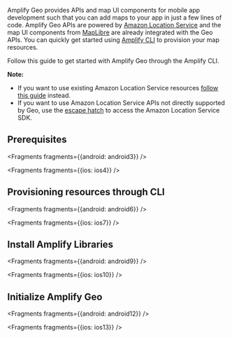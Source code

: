 Amplify Geo provides APIs and map UI components for mobile app development such that you can add maps to your app in just a few lines of code.
Amplify Geo APIs are powered by [Amazon Location Service](https://aws.amazon.com/location/) and the map UI components from [MapLibre](https://maplibre.org/) are already integrated with the Geo APIs. You can quickly get started using [Amplify CLI](/cli/geo/maps) to provision your map resources.

Follow this guide to get started with Amplify Geo through the Amplify CLI.

**Note:**
- If you want to use existing Amazon Location Service resources [follow this guide](/lib/geo/existing-resources) instead.
- If you want to use Amazon Location Service APIs not directly supported by Geo, use the [escape hatch](/lib/geo/escapehatch) to access the Amazon Location Service SDK.

## Prerequisites


<Fragments fragments={{android: android3}} />


<Fragments fragments={{ios: ios4}} />

## Provisioning resources through CLI


<Fragments fragments={{android: android6}} />


<Fragments fragments={{ios: ios7}} />

## Install Amplify Libraries


<Fragments fragments={{android: android9}} />


<Fragments fragments={{ios: ios10}} />

## Initialize Amplify Geo


<Fragments fragments={{android: android12}} />


<Fragments fragments={{ios: ios13}} />
